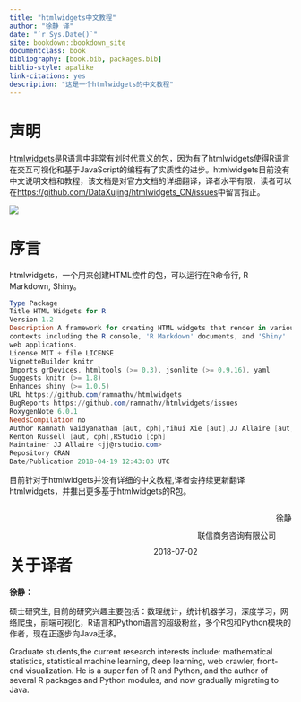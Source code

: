 ```yaml
--- 
title: "htmlwidgets中文教程"
author: "徐静 译"
date: "`r Sys.Date()`"
site: bookdown::bookdown_site
documentclass: book
bibliography: [book.bib, packages.bib]
biblio-style: apalike
link-citations: yes
description: "这是一个htmlwidgets的中文教程"
---
```



# 声明{-}

[htmlwidgets](https://CRAN.R-project.org/package=htmlwidgets)是R语言中非常有划时代意义的包，因为有了htmlwidgets使得R语言在交互可视化和基于JavaScript的编程有了实质性的进步。htmlwidgets目前没有中文说明文档和教程，该文档是对官方文档的详细翻译，译者水平有限，读者可以在<https://github.com/DataXujing/htmlwidgets_CN/issues>中留言指正。

![](pic/cover.png)

# 序言{-}

htmlwidgets，一个用来创建HTML控件的包，可以运行在R命令行, R Markdown, Shiny。 

```powershell
Type Package
Title HTML Widgets for R
Version 1.2
Description A framework for creating HTML widgets that render in various
contexts including the R console, 'R Markdown' documents, and 'Shiny'
web applications.
License MIT + file LICENSE
VignetteBuilder knitr
Imports grDevices, htmltools (>= 0.3), jsonlite (>= 0.9.16), yaml
Suggests knitr (>= 1.8)
Enhances shiny (>= 1.0.5)
URL https://github.com/ramnathv/htmlwidgets
BugReports https://github.com/ramnathv/htmlwidgets/issues
RoxygenNote 6.0.1
NeedsCompilation no
Author Ramnath Vaidyanathan [aut, cph],Yihui Xie [aut],JJ Allaire [aut, cre],Joe Cheng [aut],
Kenton Russell [aut, cph],RStudio [cph]
Maintainer JJ Allaire <jj@rstudio.com>
Repository CRAN
Date/Publication 2018-04-19 12:43:03 UTC
```

目前针对于htmlwidgets并没有详细的中文教程,译者会持续更新翻译htmlwidgets，并推出更多基于htmlwidgets的R包。

<p style='float:right;'> 徐静  </p>

<br>

<p style='float:right;'> 联信商务咨询有限公司 </p>

<br>

<p style='float:right;'> 2018-07-02 </p>

# 关于译者{-}

**徐静：**

硕士研究生, 目前的研究兴趣主要包括：数理统计，统计机器学习，深度学习，网络爬虫，前端可视化，R语言和Python语言的超级粉丝，多个R包和Python模块的作者，现在正逐步向Java迁移。

Graduate students,the current research interests include: mathematical statistics, statistical machine learning, deep learning, web crawler, front-end visualization.
He is a super fan of R and Python, and the author of several R packages and Python modules, and now gradually migrating to Java.



